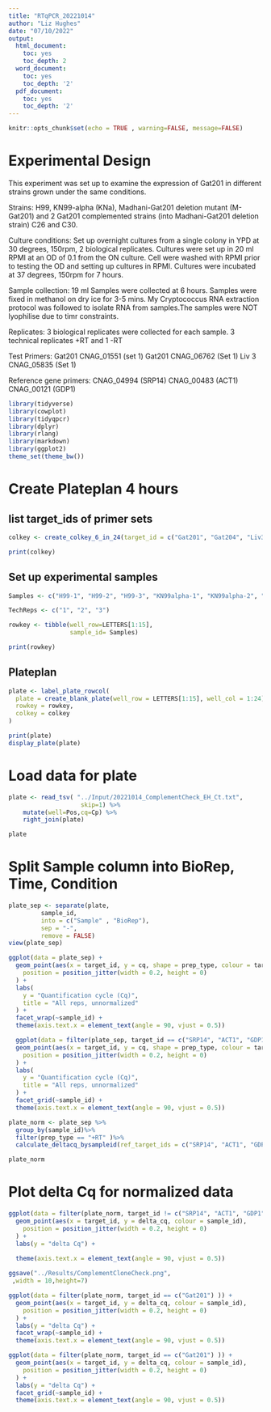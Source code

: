 ```yaml
---
title: "RTqPCR_20221014"
author: "Liz Hughes"
date: "07/10/2022"
output:
  html_document:
    toc: yes
    toc_depth: 2
  word_document:
    toc: yes
    toc_depth: '2'
  pdf_document:
    toc: yes
    toc_depth: '2'
---
```


```r
knitr::opts_chunk$set(echo = TRUE , warning=FALSE, message=FALSE)
```

# Experimental Design

This experiment was set up to examine the expression of Gat201 in different strains grown under the same conditions.

Strains: 
H99, KN99-alpha (KNa), Madhani-Gat201 deletion mutant (M-Gat201) and 2 Gat201 complemented strains (into Madhani-Gat201 deletion strain) C26 and C30.

Culture conditions:
Set up overnight cultures from a single colony in YPD at 30 degrees, 150rpm, 2 biological replicates.
Cultures were set up in 20 ml RPMI at an OD of 0.1 from the ON culture. Cell were washed with RPMI prior to testing the OD and setting up cultures in RPMI. Cultures were incubated at 37 degrees, 150rpm for 7 hours.

Sample collection: 
19 ml Samples were collected at 6 hours. Samples were fixed in methanol on dry ice for 3-5 mins. My Cryptococcus RNA extraction protocol was followed to isolate RNA from samples.The samples were NOT lyophilise due to timr constraints.

Replicates:
3 biological replicates were collected for each sample.
3 technical replicates +RT and 1 -RT

Test Primers:
Gat201 CNAG_01551 (set 1)
Gat201 CNAG_06762 (Set 1)
Liv 3 CNAG_05835 (Set 1)


Reference gene primers: 
CNAG_04994 (SRP14)
CNAG_00483 (ACT1)
CNAG_00121 (GDP1)





```r
library(tidyverse)
library(cowplot)
library(tidyqpcr)
library(dplyr)
library(rlang)
library(markdown)
library(ggplot2)
theme_set(theme_bw())
```

# Create Plateplan 4 hours
## list target_ids of primer sets

```r

colkey <- create_colkey_6_in_24(target_id = c("Gat201", "Gat204", "Liv3", "SRP14", "ACT1", "GDP1"))

print(colkey)
```

## Set up experimental samples
```r
Samples <- c("H99-1", "H99-2", "H99-3", "KN99alpha-1", "KN99alpha-2", "KN99alpha-3", "deltaGat201-1", "deltaGat201-2", "deltaGat201-3", "C26-1", "C26-2", "C26-3", "C30-1", "C30-2", "C30-3")

TechReps <- c("1", "2", "3")

rowkey <- tibble(well_row=LETTERS[1:15], 
                 sample_id= Samples)

print(rowkey)
```


## Plateplan
```r

plate <- label_plate_rowcol(
  plate = create_blank_plate(well_row = LETTERS[1:15], well_col = 1:24),
  rowkey = rowkey,
  colkey = colkey
)

print(plate)
display_plate(plate)

```




# Load data for plate

```r
plate <- read_tsv( "../Input/20221014_ComplementCheck_EH_Ct.txt",  
                    skip=1) %>%
    mutate(well=Pos,cq=Cp) %>%
    right_join(plate)

plate
```


# Split Sample column into BioRep, Time, Condition

```r
plate_sep <- separate(plate, 
         sample_id, 
         into = c("Sample" , "BioRep"), 
         sep = "-", 
         remove = FALSE)
view(plate_sep)
```



```r

ggplot(data = plate_sep) +
  geom_point(aes(x = target_id, y = cq, shape = prep_type, colour = target_id),
    position = position_jitter(width = 0.2, height = 0)
  ) +
  labs(
    y = "Quantification cycle (Cq)",
    title = "All reps, unnormalized"
  ) +
  facet_wrap(~sample_id) + 
  theme(axis.text.x = element_text(angle = 90, vjust = 0.5))
```


```r

  ggplot(data = filter(plate_sep, target_id == c("SRP14", "ACT1", "GDP1") )) +
  geom_point(aes(x = target_id, y = cq, shape = prep_type, colour = target_id),
    position = position_jitter(width = 0.2, height = 0)
  ) +
  labs(
    y = "Quantification cycle (Cq)",
    title = "All reps, unnormalized"
  ) +
  facet_grid(~sample_id) + 
  theme(axis.text.x = element_text(angle = 90, vjust = 0.5))
```




```r
plate_norm <- plate_sep %>%
  group_by(sample_id)%>%
  filter(prep_type == "+RT" )%>%
  calculate_deltacq_bysampleid(ref_target_ids = c("SRP14", "ACT1", "GDP1"))

plate_norm

```

# Plot delta Cq for normalized data

```r

ggplot(data = filter(plate_norm, target_id != c("SRP14", "ACT1", "GDP1") )) +
  geom_point(aes(x = target_id, y = delta_cq, colour = sample_id),
    position = position_jitter(width = 0.2, height = 0)
  ) +
  labs(y = "delta Cq") +
  
  theme(axis.text.x = element_text(angle = 90, vjust = 0.5))


```


```r


ggsave("../Results/ComplementCloneCheck.png", 
 ,width = 10,height=7)
```



```r

ggplot(data = filter(plate_norm, target_id == c("Gat201") )) +
  geom_point(aes(x = target_id, y = delta_cq, colour = sample_id),
    position = position_jitter(width = 0.2, height = 0)
  ) +
  labs(y = "delta Cq") +
  facet_wrap(~sample_id) + 
  theme(axis.text.x = element_text(angle = 90, vjust = 0.5))


```


```r

ggplot(data = filter(plate_norm, target_id == c("Gat201") )) +
  geom_point(aes(x = target_id, y = delta_cq, colour = sample_id),
    position = position_jitter(width = 0.2, height = 0)
  ) +
  labs(y = "delta Cq") +
  facet_grid(~sample_id) + 
  theme(axis.text.x = element_text(angle = 90, vjust = 0.5))


```






